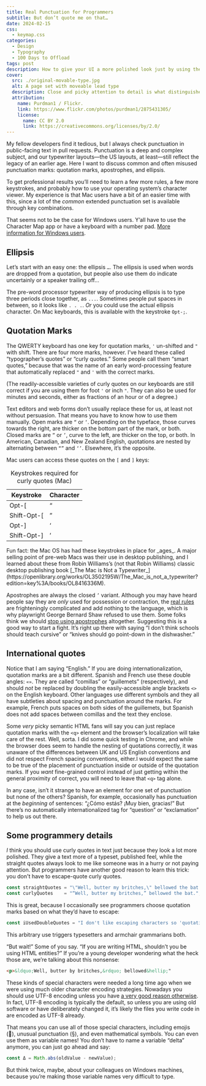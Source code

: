 ```yaml
---
title: Real Punctuation for Programmers
subtitle: But don’t quote me on that…
date: 2024-02-15
css:
  - keymap.css
categories:
  - Design
  - Typography
  - 100 Days to Offload
tags: post
description: How to give your UI a more polished look just by using the correct punctuation.
cover:
  src: ./original-movable-type.jpg
  alt: A page set with moveable lead type
  description: Close and picky attention to detail is what distinguishes professional typesetting from mere typing.
  attribution:
    name: Purdman1 / Flickr.
    link: https://www.flickr.com/photos/purdman1/2875431305/
    license:
      name: CC BY 2.0
      link: https://creativecommons.org/licenses/by/2.0/
---
```


My fellow developers find it tedious, but I always check punctuation in public-facing text in pull requests. Punctuation is a deep and complex subject, and our typewriter layouts—the US layouts, at least—still reflect the legacy of an earlier age. Here I want to discuss common and often misused punctuation marks: quotation marks, apostrophes, and ellipsis.

To get professional results you’ll need to learn a few more rules, a few more keystrokes, and probably how to use your operating system’s character viewer. My experience is that Mac users have a bit of an easier time with this, since a lot of the _common_ extended punctuation set is available through key combinations.

That seems not to be the case for Windows users. Y’all have to use the Character Map app or have a keyboard with a number pad. [More information for Windows users](https://support.microsoft.com/en-us/office/insert-ascii-or-unicode-latin-based-symbols-and-characters-d13f58d3-7bcb-44a7-a4d5-972ee12e50e0).

## Ellipsis

Let’s start with an easy one: the ellipsis `…`. The ellipsis is used when words are dropped from a quotation, but people also use them do indicate uncertainly or a speaker trailing off…

The pre-word processor typewriter way of producing ellipsis is to type three periods close together, as `...`. Sometimes people put spaces in between, so it looks like `. . .`. _Or_ you could use the actual ellipsis character. On Mac keyboards, this is available with the keystroke `Opt-;`.

## Quotation Marks

The QWERTY keyboard has one key for quotation marks, `'` un-shifted and `"` with shift. There are four more marks, however. I’ve heard these called “typographer’s quotes” or “curly quotes.” Some people call them “smart quotes,” because that was the name of an early word-processing feature that automatically replaced `"` and `'` with the correct marks.

(The readily-accessible varieties of curly quotes on our keyboards are still correct if you are using them for foot `'` or inch `"`. They can also be used for minutes and seconds, either as fractions of an hour or of a degree.)

Text editors and web forms don’t usually replace these for us, at least not without persuasion. That means you have to know how to use them manually. Open marks are `“` or `‘`. Depending on the typeface, those curves towards the right, are thicker on the bottom part of the mark, or both. Closed marks are `”` or `’`, curve to the left, are thicker on the top, or both. In American, Canadian, and New Zealand English, quotations are nested by alternating between `“”` and `‘’`. Elsewhere, it’s the opposite.

Mac users can access these quotes on the `[` and `]` keys:

<ArticleFigure>
<table class="keymap" slot="fig">
  <caption>Keystrokes required for curly quotes (Mac)</caption>
  <thead>
    <tr>
      <th>Keystroke</th>
      <th>Character</th>
    </tr>
  </thead>
  <tbody>
    <tr>
      <td>Opt-[</td>
      <td>“</td>
    </tr>
    <tr>
      <td>Shift-Opt-[</td>
      <td>”</td>
    </tr>
    <tr>
      <td>Opt-]</td>
      <td>‘</td>
    </tr>
    <tr>
      <td>Shift-Opt-]</td>
      <td>’</td>
    </tr>
  </tbody>
</table>
Fun fact: the Mac OS has had these keystrokes in place for _ages_. A major selling point of pre-web Macs was their use in desktop publishing, and I learned about these from Robin Williams’s (not that Robin Williams) classic desktop publishing book [_The Mac is Not a Typewriter_](https://openlibrary.org/works/OL3502195W/The_Mac_is_not_a_typewriter?edition=key%3A/books/OL8416336M).
</ArticleFigure>

Apostrophes are always the closed `’` variant. Although you may have heard people say they are _only_ used for possession or contraction, the [real rules](https://en.wikipedia.org/wiki/Apostrophe#Usage_in_English) are frighteningly complicated and add nothing to the language, which is why playwright George Bernard Shaw refused to use them. Some folks think we should [stop using apostrophes](https://slate.com/human-interest/2013/09/the-apostrophe-why-the-punctuation-is-unnecessary-confusing-and-condescending.html) altogether. Suggesting this is a good way to start a fight. It’s right up there with saying “I don’t think schools should teach cursive” or “knives should go point-down in the dishwasher.”

## International quotes

Notice that I am saying “English.” If you are doing internationalization, quotation marks are a bit different. Spanish and French use these double angles: `«»`. They are called “comillas” or “guillemets” (respectively), and should _not_ be replaced by doubling the easily-accessible angle brackets `<>` on the English keyboard. Other languages use different symbols and they all have subtleties about spacing and punctuation around the marks. For example, French puts spaces on both sides of the guillemets, but Spanish does not add spaces between comillas and the text they enclose.

Some _very_ picky semantic HTML fans will say you can just replace quotation marks with the `<q>` element and the browser’s localization will take care of the rest. Well, sorta. I did some quick testing in Chrome, and while the browser does seem to handle the nesting of quotations correctly, it was unaware of the differences between UK and US English conventions and did not respect French spacing conventions, either.I would expect the same to be true of the placement of punctuation inside or outside of the quotation marks. If you _want_ fine-grained control instead of just getting within the general proximity of correct, you will need to leave that `<q>` tag alone.

In any case, isn’t it strange to have an element for one set of punctuation but none of the others? Spanish, for example, occasionally has punctuation at the _beginning_ of sentences: “¿Cómo estás? ¡Muy bien, gracias!” But there’s no automatically internationalized tag for “question” or “exclamation” to help us out there.

## Some programmery details

_I_ think you should use curly quotes in text just because they look a lot more polished. They give a text more of a typeset, published feel, while the straight quotes always look to me like someone was in a hurry or not paying attention. But programmers have another good reason to learn this trick: you don't have to escape-quote curly quotes.

```js
const straightQuotes = "\"Well, butter my britches,\" bellowed the bat.";
const curlyQuotes    = "“Well, butter my britches,” bellowed the bat.";
```

This is great, because I occasionally see programmers choose quotation marks based on what they’d have to escape:

```js
const iUsedDoubleQuotes = "I don't like escaping characters so 'quotations get single quotes' now."
```

This arbitrary use triggers typesetters and armchair grammarians both.

“But wait!” Some of you say. “If you are writing HTML, shouldn’t you be using HTML entities?” If you’re a young developer wondering what the heck those are, we’re talking about this nonsense:

```html
<p>&ldquo;Well, butter by britches,&rdquo; bellowed&hellip;"
```

These kinds of special characters were needed a long time ago when we were using much older character encoding strategies. Nowadays you should use UTF-8 encoding unless you have [a very good reason otherwise](https://www.w3.org/International/questions/qa-choosing-encodings#nutshell). In fact, UTF-8 encoding is typically the default, so unless you are using old software or have deliberately changed it, it’s likely the files you write code in are encoded as UTF-8 already.

That means you can use all of those special characters, including emojis (🤢), unusual punctuation (§), and even mathematical symbols. You can even use them as variable names! You don’t have to name a variable “delta” anymore, you can just go ahead and say:

```js
const Δ = Math.abs(oldValue - newValue);
```

But think twice, maybe, about your colleagues on Windows machines, because you’re making those variable names very difficult to type.

